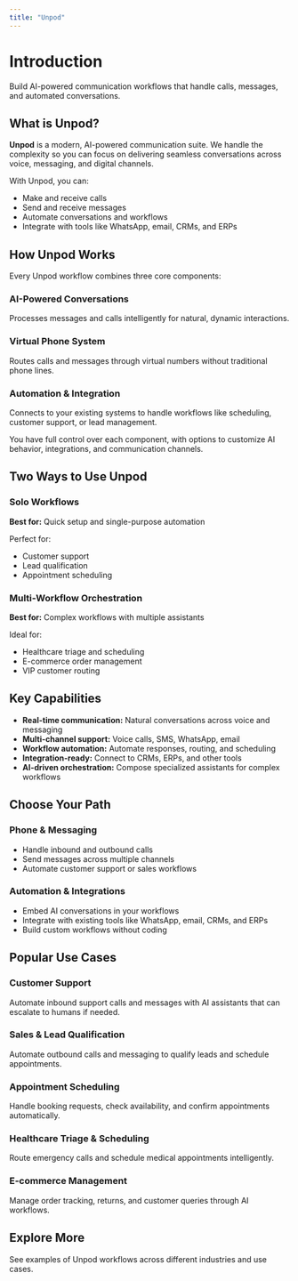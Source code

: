 ```yaml
---
title: "Unpod"
---
```

# Introduction

Build AI-powered communication workflows that handle calls, messages, and automated conversations.  

## What is Unpod?

**Unpod** is a modern, AI-powered communication suite. We handle the complexity so you can focus on delivering seamless conversations across voice, messaging, and digital channels.

With Unpod, you can:

- Make and receive calls  
- Send and receive messages  
- Automate conversations and workflows  
- Integrate with tools like WhatsApp, email, CRMs, and ERPs  

## How Unpod Works

Every Unpod workflow combines three core components:

### AI-Powered Conversations
Processes messages and calls intelligently for natural, dynamic interactions.

### Virtual Phone System
Routes calls and messages through virtual numbers without traditional phone lines.

### Automation & Integration
Connects to your existing systems to handle workflows like scheduling, customer support, or lead management.

You have full control over each component, with options to customize AI behavior, integrations, and communication channels.

## Two Ways to Use Unpod

### Solo Workflows
**Best for:** Quick setup and single-purpose automation

Perfect for:

- Customer support  
- Lead qualification  
- Appointment scheduling  

### Multi-Workflow Orchestration
**Best for:** Complex workflows with multiple assistants

Ideal for:

- Healthcare triage and scheduling  
- E-commerce order management  
- VIP customer routing  

## Key Capabilities

- **Real-time communication:** Natural conversations across voice and messaging  
- **Multi-channel support:** Voice calls, SMS, WhatsApp, email  
- **Workflow automation:** Automate responses, routing, and scheduling  
- **Integration-ready:** Connect to CRMs, ERPs, and other tools  
- **AI-driven orchestration:** Compose specialized assistants for complex workflows  

## Choose Your Path

### Phone & Messaging
- Handle inbound and outbound calls  
- Send messages across multiple channels  
- Automate customer support or sales workflows  

### Automation & Integrations
- Embed AI conversations in your workflows  
- Integrate with existing tools like WhatsApp, email, CRMs, and ERPs  
- Build custom workflows without coding  

## Popular Use Cases

### Customer Support
Automate inbound support calls and messages with AI assistants that can escalate to humans if needed.

### Sales & Lead Qualification
Automate outbound calls and messaging to qualify leads and schedule appointments.

### Appointment Scheduling
Handle booking requests, check availability, and confirm appointments automatically.

### Healthcare Triage & Scheduling
Route emergency calls and schedule medical appointments intelligently.

### E-commerce Management
Manage order tracking, returns, and customer queries through AI workflows.

## Explore More
See examples of Unpod workflows across different industries and use cases.